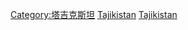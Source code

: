 {{catmore}}
[[Category:塔吉克斯坦|Category:塔吉克斯坦]]
[[Category:亚洲各国政治|Tajikistan]]
[[Category:中亚政治|Tajikistan]]